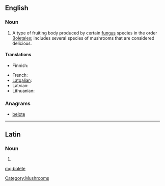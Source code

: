 ==English==

===Noun===
{{wikipedia}}
{{en-noun}}

# A type of fruiting body produced by certain [[fungus]] species in the order [[Boletales]]; includes several species of mushrooms that are considered delicious.

====Translations====
{{trans-top|type of mushrooms}}
* Finnish: {{t+|fi|tatti}}
{{trans-mid}}
* French: {{t+|fr|bolet|m}}
* [[Latgalian]]: {{tø|ltg|baraviks|m}}
* Latvian: {{t|lv|baravika|f}}
* Lithuanian: {{t|lt|baravykas}}
{{trans-bottom}}

===Anagrams===
* [[belote#English|belote]]

[[Category:Mushrooms]]

----

==Latin==

===Noun===
{{la-noun-form|bōlēte}}

# {{inflection of|boletus|bōlētus|voc|s|lang=la}}

[[mg:bolete]]